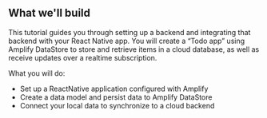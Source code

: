 ## What we'll build

This tutorial guides you through setting up a backend and integrating that backend with your React Native app. You will create a “Todo app” using Amplify DataStore to store and retrieve items in a cloud database, as well as receive updates over a realtime subscription.

What you will do:

* Set up a ReactNative application configured with Amplify
* Create a data model and persist data to Amplify DataStore
* Connect your local data to synchronize to a cloud backend
